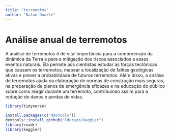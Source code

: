 ```yaml
---
title: "terremotos"
author: "Natan Duarte"
---
```


# Análise anual de terremotos

A análise de terremotos é de vital importância para a compreensão da dinâmica da Terra e para a mitigação dos riscos associados a esses eventos naturais. Ela permite aos cientistas estudar as forças tectônicas que causam os terremotos, mapear a localização de falhas geológicas ativas e prever a probabilidade de futuros terremotos. Além disso, a análise de terremotos ajuda na elaboração de normas de construção mais seguras, na preparação de planos de emergência eficazes e na educação do público sobre como reagir durante um terremoto, contribuindo assim para a redução de danos e perdas de vidas.

```r
library(tidyverse)
```

```r
install.packages(c("devtools"))
devtools::install_github("ldurazo/kaggler")
library(readr)
library(kaggler)
```
